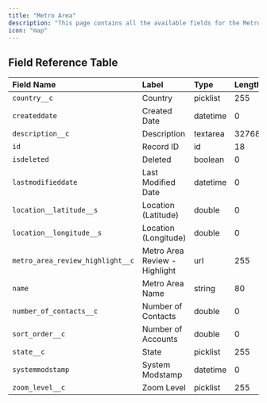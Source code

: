 ```yaml
---
title: "Metro Area"
description: "This page contains all the available fields for the Metro Area object in the Dakota system."
icon: "map"
---
```


## Field Reference Table

| Field Name | Label | Type | Length |
|:-----------|:------|:-----|:-------|
| `country__c` | Country | picklist | 255 |
| `createddate` | Created Date | datetime | 0 |
| `description__c` | Description | textarea | 32768 |
| `id` | Record ID | id | 18 |
| `isdeleted` | Deleted | boolean | 0 |
| `lastmodifieddate` | Last Modified Date | datetime | 0 |
| `location__latitude__s` | Location (Latitude) | double | 0 |
| `location__longitude__s` | Location (Longitude) | double | 0 |
| `metro_area_review_highlight__c` | Metro Area Review - Highlight | url | 255 |
| `name` | Metro Area Name | string | 80 |
| `number_of_contacts__c` | Number of Contacts | double | 0 |
| `sort_order__c` | Number of Accounts | double | 0 |
| `state__c` | State | picklist | 255 |
| `systemmodstamp` | System Modstamp | datetime | 0 |
| `zoom_level__c` | Zoom Level | picklist | 255 | 
